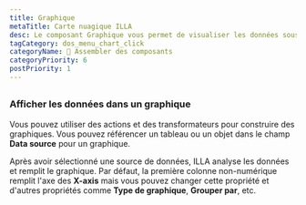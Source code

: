 ```yaml
---
title: Graphique
metaTitle: Carte nuagique ILLA
desc: Le composant Graphique vous permet de visualiser les données sous forme de graphiques et de graphiques. Il est construit à l'aide de Chart.js.
tagCategory: dos_menu_chart_click
categoryName: 🧬 Assembler des composants
categoryPriority: 6
postPriority: 1
---
```


## <h2 hidden>Graphique</h2>

### Afficher les données dans un graphique

Vous pouvez utiliser des actions et des transformateurs pour construire des graphiques. Vous pouvez référencer un tableau ou un objet dans le champ **Data source** pour un graphique. 

Après avoir sélectionné une source de données, ILLA analyse les données et remplit le graphique. Par défaut, la première colonne non-numérique remplit l'axe des **X-axis** mais vous pouvez changer cette propriété et d'autres propriétés comme **Type de graphique**, **Grouper par**, etc.

<img src='https://cdn.illacloud.com/official-website/img/docs/assemble/chart1.png' alt="" />

<img src='https://cdn.illacloud.com/official-website/img/docs/assemble/chart2.png' alt="" />
